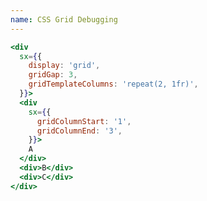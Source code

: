 ```yaml
---
name: CSS Grid Debugging
---
```


```jsx live xray
<div
  sx={{
    display: 'grid',
    gridGap: 3,
    gridTemplateColumns: 'repeat(2, 1fr)',
  }}>
  <div
    sx={{
      gridColumnStart: '1',
      gridColumnEnd: '3',
    }}>
    A
  </div>
  <div>B</div>
  <div>C</div>
</div>
```
